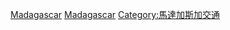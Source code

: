 {{Commonscat|Airports in Madagascar}}

[[Category:各國機場|Madagascar]]
[[Category:非洲各國機場|Madagascar]]
[[Category:馬達加斯加交通‎|Category:馬達加斯加交通‎]]